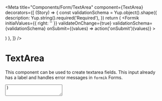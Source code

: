 
<Meta
  title="Components/Form/TextArea"
  component={TextArea}
  decorators={[
    (Story) => {
      const validationSchema = Yup.object().shape({
        description: Yup.string().required('Required'),
      })
      return (
        <Formik
          initialValues={{ right: '' }}
          validateOnChange={true}
          validationSchema={validationSchema}
          onSubmit={(values) => action('onSubmit')(values)}
        >
          <Form>
            <Story />
          </Form>
        </Formik>
      )
    },
  ]}
/>

# TextArea

This component can be used to create textarea fields. This input already has a label and handles error messages in `formik` Forms.

  <TextArea {...args} name="description" />
)

<Canvas>
  <Story
    name="Default"
    args={{
      label: 'Description',
      rows: 4,
      cols: 5,
      maxLength: 240,
      spellCheck: true,
      mode: Mode.light,
    }}
  >
    {Template.bind({})}
  </Story>
</Canvas>

### Props

<ArgsTable story="Default" />

### Theme

The TextArea component shares the styles with the Input component.
For customization of the styles please checkout the [theme section](/docs/components-form-input--default-story#theme) of the Input component.
